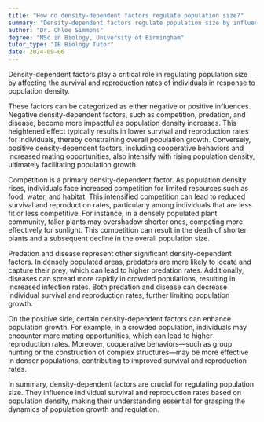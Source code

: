```yaml
---
title: "How do density-dependent factors regulate population size?"
summary: "Density-dependent factors regulate population size by influencing individual survival and reproduction rates based on population density."
author: "Dr. Chloe Simmons"
degree: "MSc in Biology, University of Birmingham"
tutor_type: "IB Biology Tutor"
date: 2024-09-06
---
```


Density-dependent factors play a critical role in regulating population size by affecting the survival and reproduction rates of individuals in response to population density.

These factors can be categorized as either negative or positive influences. Negative density-dependent factors, such as competition, predation, and disease, become more impactful as population density increases. This heightened effect typically results in lower survival and reproduction rates for individuals, thereby constraining overall population growth. Conversely, positive density-dependent factors, including cooperative behaviors and increased mating opportunities, also intensify with rising population density, ultimately facilitating population growth.

Competition is a primary density-dependent factor. As population density rises, individuals face increased competition for limited resources such as food, water, and habitat. This intensified competition can lead to reduced survival and reproduction rates, particularly among individuals that are less fit or less competitive. For instance, in a densely populated plant community, taller plants may overshadow shorter ones, competing more effectively for sunlight. This competition can result in the death of shorter plants and a subsequent decline in the overall population size.

Predation and disease represent other significant density-dependent factors. In densely populated areas, predators are more likely to locate and capture their prey, which can lead to higher predation rates. Additionally, diseases can spread more rapidly in crowded populations, resulting in increased infection rates. Both predation and disease can decrease individual survival and reproduction rates, further limiting population growth.

On the positive side, certain density-dependent factors can enhance population growth. For example, in a crowded population, individuals may encounter more mating opportunities, which can lead to higher reproduction rates. Moreover, cooperative behaviors—such as group hunting or the construction of complex structures—may be more effective in denser populations, contributing to improved survival and reproduction rates.

In summary, density-dependent factors are crucial for regulating population size. They influence individual survival and reproduction rates based on population density, making their understanding essential for grasping the dynamics of population growth and regulation.
    